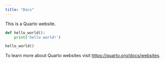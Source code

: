 ```yaml
---
title: "Docs"
---
```


This is a Quarto website.

```python
def hello_world():
    print('hello world!')
```

```python
hello_world()
```

To learn more about Quarto websites visit <https://quarto.org/docs/websites>.
